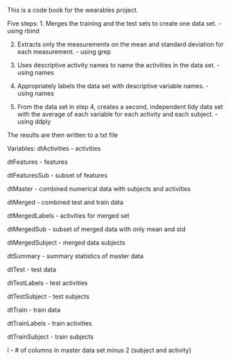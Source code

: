 This is a code book for the wearables project.

Five steps:
1. Merges the training and the test sets to create one data set. - using rbind

2. Extracts only the measurements on the mean and standard deviation for each measurement. - using grep

3. Uses descriptive activity names to name the activities in the data set. - using names

4. Appropriately labels the data set with descriptive variable names. - using names

5. From the data set in step 4, creates a second, independent tidy data set with the average of each variable for each activity and each subject. - using ddply

The results are then written to a txt file


Variables:
dtActivities - activities

dtFeatures - features

dtFeaturesSub - subset of features

dtMaster - combined numerical data with subjects and activities

dtMerged - combined test and train data

dtMergedLabels - activities for merged set

dtMergedSub - subset of merged data with only mean and std

dtMergedSubject - merged data subjects

dtSummary - summary statistics of master data

dtTest - test data

dtTestLabels - test activities

dtTestSubject - test subjects

dtTrain - train data

dtTrainLabels - train activities

dtTrainSubject - train subjects

l - # of columns in master data set minus 2 (subject and activity)